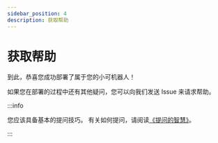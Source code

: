 ```yaml
---
sidebar_position: 4
description: 获取帮助
---
```


# 获取帮助

到此，恭喜您成功部署了属于您的小可机器人！

如果您在部署的过程中还有其他疑问，您可以向我们发送 Issue 来请求帮助。

:::info

您应该具备基本的提问技巧。
有关如何提问，请阅读[《提问的智慧》](https://github.com/ryanhanwu/How-To-Ask-Questions-The-Smart-Way/blob/main/README-zh_CN.md)。

:::
